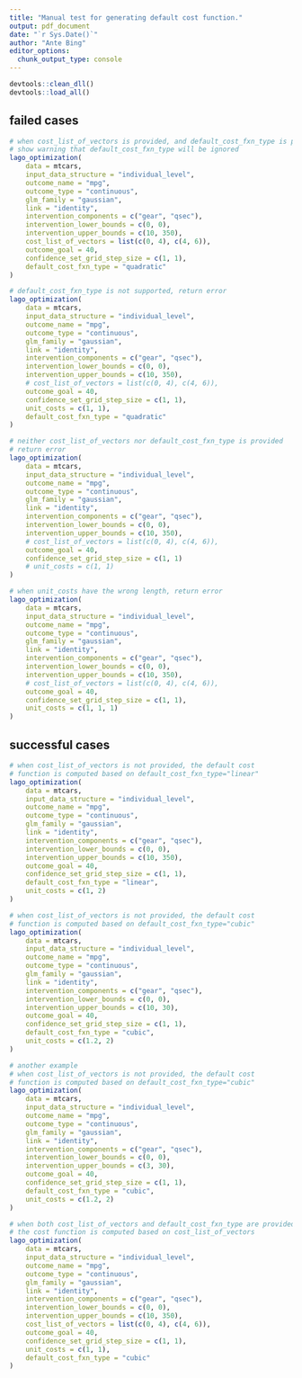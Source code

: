 ```yaml
---
title: "Manual test for generating default cost function."
output: pdf_document
date: "`r Sys.Date()`"
author: "Ante Bing"
editor_options: 
  chunk_output_type: console
---
```

```r
devtools::clean_dll()
devtools::load_all()
```

## failed cases 
```r
# when cost_list_of_vectors is provided, and default_cost_fxn_type is provided
# show warning that default_cost_fxn_type will be ignored
lago_optimization(
    data = mtcars,
    input_data_structure = "individual_level",
    outcome_name = "mpg",
    outcome_type = "continuous",
    glm_family = "gaussian",
    link = "identity",
    intervention_components = c("gear", "qsec"),
    intervention_lower_bounds = c(0, 0),
    intervention_upper_bounds = c(10, 350),
    cost_list_of_vectors = list(c(0, 4), c(4, 6)),
    outcome_goal = 40,
    confidence_set_grid_step_size = c(1, 1),
    default_cost_fxn_type = "quadratic"
)
```

```r
# default_cost_fxn_type is not supported, return error
lago_optimization(
    data = mtcars,
    input_data_structure = "individual_level",
    outcome_name = "mpg",
    outcome_type = "continuous",
    glm_family = "gaussian",
    link = "identity",
    intervention_components = c("gear", "qsec"),
    intervention_lower_bounds = c(0, 0),
    intervention_upper_bounds = c(10, 350),
    # cost_list_of_vectors = list(c(0, 4), c(4, 6)),
    outcome_goal = 40,
    confidence_set_grid_step_size = c(1, 1),
    unit_costs = c(1, 1),
    default_cost_fxn_type = "quadratic"
)
```

```r
# neither cost_list_of_vectors nor default_cost_fxn_type is provided
# return error
lago_optimization(
    data = mtcars,
    input_data_structure = "individual_level",
    outcome_name = "mpg",
    outcome_type = "continuous",
    glm_family = "gaussian",
    link = "identity",
    intervention_components = c("gear", "qsec"),
    intervention_lower_bounds = c(0, 0),
    intervention_upper_bounds = c(10, 350),
    # cost_list_of_vectors = list(c(0, 4), c(4, 6)),
    outcome_goal = 40,
    confidence_set_grid_step_size = c(1, 1)
    # unit_costs = c(1, 1)
)
```

```r
# when unit_costs have the wrong length, return error
lago_optimization(
    data = mtcars,
    input_data_structure = "individual_level",
    outcome_name = "mpg",
    outcome_type = "continuous",
    glm_family = "gaussian",
    link = "identity",
    intervention_components = c("gear", "qsec"),
    intervention_lower_bounds = c(0, 0),
    intervention_upper_bounds = c(10, 350),
    # cost_list_of_vectors = list(c(0, 4), c(4, 6)),
    outcome_goal = 40,
    confidence_set_grid_step_size = c(1, 1),
    unit_costs = c(1, 1, 1)
)
```


## successful cases
```r
# when cost_list_of_vectors is not provided, the default cost
# function is computed based on default_cost_fxn_type="linear"
lago_optimization(
    data = mtcars,
    input_data_structure = "individual_level",
    outcome_name = "mpg",
    outcome_type = "continuous",
    glm_family = "gaussian",
    link = "identity",
    intervention_components = c("gear", "qsec"),
    intervention_lower_bounds = c(0, 0),
    intervention_upper_bounds = c(10, 350),
    outcome_goal = 40,
    confidence_set_grid_step_size = c(1, 1),
    default_cost_fxn_type = "linear",
    unit_costs = c(1, 2)
)
```

```r
# when cost_list_of_vectors is not provided, the default cost
# function is computed based on default_cost_fxn_type="cubic"
lago_optimization(
    data = mtcars,
    input_data_structure = "individual_level",
    outcome_name = "mpg",
    outcome_type = "continuous",
    glm_family = "gaussian",
    link = "identity",
    intervention_components = c("gear", "qsec"),
    intervention_lower_bounds = c(0, 0),
    intervention_upper_bounds = c(10, 30),
    outcome_goal = 40,
    confidence_set_grid_step_size = c(1, 1),
    default_cost_fxn_type = "cubic",
    unit_costs = c(1.2, 2)
)
```

```r
# another example
# when cost_list_of_vectors is not provided, the default cost
# function is computed based on default_cost_fxn_type="cubic"
lago_optimization(
    data = mtcars,
    input_data_structure = "individual_level",
    outcome_name = "mpg",
    outcome_type = "continuous",
    glm_family = "gaussian",
    link = "identity",
    intervention_components = c("gear", "qsec"),
    intervention_lower_bounds = c(0, 0),
    intervention_upper_bounds = c(3, 30),
    outcome_goal = 40,
    confidence_set_grid_step_size = c(1, 1),
    default_cost_fxn_type = "cubic",
    unit_costs = c(1.2, 2)
)
```

```r
# when both cost_list_of_vectors and default_cost_fxn_type are provided
# the cost function is computed based on cost_list_of_vectors
lago_optimization(
    data = mtcars,
    input_data_structure = "individual_level",
    outcome_name = "mpg",
    outcome_type = "continuous",
    glm_family = "gaussian",
    link = "identity",
    intervention_components = c("gear", "qsec"),
    intervention_lower_bounds = c(0, 0),
    intervention_upper_bounds = c(10, 350),
    cost_list_of_vectors = list(c(0, 4), c(4, 6)),
    outcome_goal = 40,
    confidence_set_grid_step_size = c(1, 1),
    unit_costs = c(1, 1),
    default_cost_fxn_type = "cubic"
)
```
